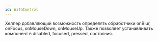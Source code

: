 ```yaml
---
id: WithControl
---
```



Хелпер добавляющий возможность определять обработчики onBlur, onFocus, onMouseDown, onMouseUp.
Также позволяет устанавливать компонент в disabled, focused, pressed, состояния.

<Example 
    component={WithControlDefault}
    source={withControlDefaultSource}
/>